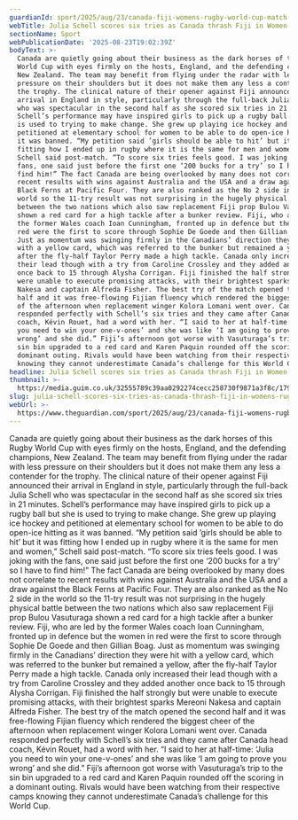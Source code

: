 ```yaml
---
guardianId: sport/2025/aug/23/canada-fiji-womens-rugby-world-cup-match-report
webTitle: Julia Schell scores six tries as Canada thrash Fiji in Women’s Rugby World Cup
sectionName: Sport
webPublicationDate: '2025-08-23T19:02:39Z'
bodyText: >-
  Canada are quietly going about their business as the dark horses of this Rugby
  World Cup with eyes firmly on the hosts, England, and the defending champions,
  New Zealand. The team may benefit from flying under the radar with less
  pressure on their shoulders but it does not make them any less a contender for
  the trophy. The clinical nature of their opener against Fiji announced their
  arrival in England in style, particularly through the full-back Julia Schell
  who was spectacular in the second half as she scored six tries in 21 minutes.
  Schell’s performance may have inspired girls to pick up a rugby ball but she
  is used to trying to make change. She grew up playing ice hockey and
  petitioned at elementary school for women to be able to do open-ice hitting as
  it was banned. “My petition said ’girls should be able to hit’ but it was
  fitting how I ended up in rugby where it is the same for men and women,”
  Schell said post-match. “To score six tries feels good. I was joking with the
  fans, one said just before the first one ‘200 bucks for a try’ so I have to
  find him!” The fact Canada are being overlooked by many does not correlate to
  recent results with wins against Australia and the USA and a draw against the
  Black Ferns at Pacific Four. They are also ranked as the No 2 side in the
  world so the 11-try result was not surprising in the hugely physical battle
  between the two nations which also saw replacement Fiji prop Bulou Vasuturaga
  shown a red card for a high tackle after a bunker review. Fiji, who are led by
  the former Wales coach Ioan Cunningham, fronted up in defence but the women in
  red were the first to score through Sophie De Goede and then Gillian Boag.
  Just as momentum was swinging firmly in the Canadians’ direction they were hit
  with a yellow card, which was referred to the bunker but remained a yellow,
  after the fly-half Taylor Perry made a high tackle. Canada only increased
  their lead though with a try from Caroline Crossley and they added another
  once back to 15 through Alysha Corrigan. Fiji finished the half strongly but
  were unable to execute promising attacks, with their brightest sparks Mereoni
  Nakesa and captain Alfreda Fisher. The best try of the match opened the second
  half and it was free-flowing Fijian fluency which rendered the biggest cheer
  of the afternoon when replacement winger Kolora Lomani went over. Canada
  responded perfectly with Schell’s six tries and they came after Canada head
  coach, Kévin Rouet, had a word with her. “I said to her at half-time: ‘Julia
  you need to win your one-v-ones’ and she was like ‘I am going to prove you
  wrong’ and she did.” Fiji’s afternoon got worse with Vasuturaga’s trip to the
  sin bin upgraded to a red card and Karen Paquin rounded off the scoring in a
  dominant outing. Rivals would have been watching from their respective camps
  knowing they cannot underestimate Canada’s challenge for this World Cup.
headline: Julia Schell scores six tries as Canada thrash Fiji in Women’s Rugby World Cup
thumbnail: >-
  https://media.guim.co.uk/32555789c39aa0292274cecc258730f9871a3f8c/179_0_2810_2248/500.jpg
slug: julia-schell-scores-six-tries-as-canada-thrash-fiji-in-womens-rugby-world-cup
webUrl: >-
  https://www.theguardian.com/sport/2025/aug/23/canada-fiji-womens-rugby-world-cup-match-report
---
```

Canada are quietly going about their business as the dark horses of this Rugby World Cup with eyes firmly on the hosts, England, and the defending champions, New Zealand. The team may benefit from flying under the radar with less pressure on their shoulders but it does not make them any less a contender for the trophy. The clinical nature of their opener against Fiji announced their arrival in England in style, particularly through the full-back Julia Schell who was spectacular in the second half as she scored six tries in 21 minutes. Schell’s performance may have inspired girls to pick up a rugby ball but she is used to trying to make change. She grew up playing ice hockey and petitioned at elementary school for women to be able to do open-ice hitting as it was banned. “My petition said ’girls should be able to hit’ but it was fitting how I ended up in rugby where it is the same for men and women,” Schell said post-match. “To score six tries feels good. I was joking with the fans, one said just before the first one ‘200 bucks for a try’ so I have to find him!” The fact Canada are being overlooked by many does not correlate to recent results with wins against Australia and the USA and a draw against the Black Ferns at Pacific Four. They are also ranked as the No 2 side in the world so the 11-try result was not surprising in the hugely physical battle between the two nations which also saw replacement Fiji prop Bulou Vasuturaga shown a red card for a high tackle after a bunker review. Fiji, who are led by the former Wales coach Ioan Cunningham, fronted up in defence but the women in red were the first to score through Sophie De Goede and then Gillian Boag. Just as momentum was swinging firmly in the Canadians’ direction they were hit with a yellow card, which was referred to the bunker but remained a yellow, after the fly-half Taylor Perry made a high tackle. Canada only increased their lead though with a try from Caroline Crossley and they added another once back to 15 through Alysha Corrigan. Fiji finished the half strongly but were unable to execute promising attacks, with their brightest sparks Mereoni Nakesa and captain Alfreda Fisher. The best try of the match opened the second half and it was free-flowing Fijian fluency which rendered the biggest cheer of the afternoon when replacement winger Kolora Lomani went over. Canada responded perfectly with Schell’s six tries and they came after Canada head coach, Kévin Rouet, had a word with her. “I said to her at half-time: ‘Julia you need to win your one-v-ones’ and she was like ‘I am going to prove you wrong’ and she did.” Fiji’s afternoon got worse with Vasuturaga’s trip to the sin bin upgraded to a red card and Karen Paquin rounded off the scoring in a dominant outing. Rivals would have been watching from their respective camps knowing they cannot underestimate Canada’s challenge for this World Cup.
